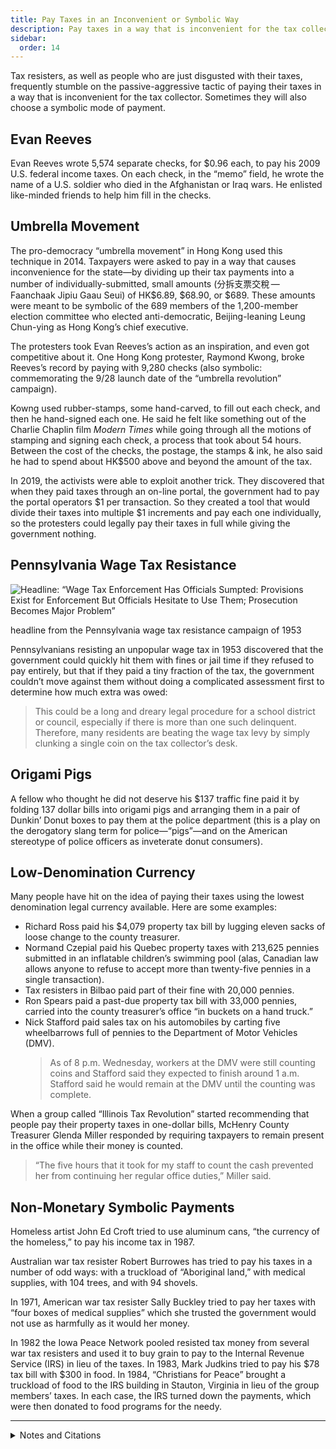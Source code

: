 ```yaml
---
title: Pay Taxes in an Inconvenient or Symbolic Way
description: Pay taxes in a way that is inconvenient for the tax collector, or in a way that makes a point.
sidebar:
  order: 14
---
```


Tax resisters, as well as people who are just disgusted with their taxes, frequently stumble on the passive-aggressive tactic of paying their taxes in a way that is inconvenient for the tax collector.
Sometimes they will also choose a symbolic mode of payment.

## <Badge text="Example" size="medium" /> Evan Reeves

Evan Reeves wrote 5,574 separate checks, for $0.96 each, to pay his 2009 U.S. federal income taxes.
On each check, in the “memo” field, he wrote the name of a U.S. soldier who died in the Afghanistan or Iraq wars.
He enlisted like-minded friends to help him fill in the checks.

## <Badge text="Example" size="medium" /> Umbrella Movement

The pro-democracy “umbrella movement” in Hong Kong used this technique in 2014.
Taxpayers were asked to pay in a way that causes inconvenience for the state—by dividing up their tax payments into a number of individually-submitted, small amounts (分拆支票交稅 — Faanchaak Jipiu Gaau Seui) of HK$6.89, $68.90, or $689.
These amounts were meant to be symbolic of the 689 members of the 1,200-member election committee who elected anti-democratic, Beijing-leaning Leung Chun-ying as Hong Kong’s chief executive.

The protesters took Evan Reeves’s action as an inspiration, and even got competitive about it.
One Hong Kong protester, Raymond Kwong, broke Reeves’s record by paying with 9,280 checks (also symbolic: commemorating the 9/28 launch date of the “umbrella revolution” campaign).

Kowng used rubber-stamps, some hand-carved, to fill out each check, and then he hand-signed each one.
He said he felt like something out of the Charlie Chaplin film <i>Modern Times</i> while going through all the motions of stamping and signing each check, a process that took about 54 hours.
Between the cost of the checks, the postage, the stamps & ink, he also said he had to spend about HK$500 above and beyond the amount of the tax.

In 2019, the activists were able to exploit another trick.
They discovered that when they paid taxes through an on-line portal, the government had to pay the portal operators $1 per transaction.
So they created a tool that would divide their taxes into multiple $1 increments and pay each one individually, so the protesters could legally pay their taxes in full while giving the government nothing.

## <Badge text="Example" size="medium" /> Pennsylvania Wage Tax Resistance

![Headline: “Wage Tax Enforcement Has Officials Sumpted: Provisions Exist for Enforcement But Officials Hesitate to Use Them; Prosecution Becomes Major Problem”](../../../assets/wage-tax-enforcement.gif)
<figcaption>headline from the Pennsylvania wage tax resistance campaign of 1953</figcaption>

Pennsylvanians resisting an unpopular wage tax in 1953 discovered that the government could quickly hit them with fines or jail time if they refused to pay entirely, but that if they paid a tiny fraction of the tax, the government couldn’t move against them without doing a complicated assessment first to determine how much extra was owed:

> This could be a long and dreary legal procedure for a school district or council, especially if there is more than one such delinquent.
> Therefore, many residents are beating the wage tax levy by simply clunking a single coin on the tax collector’s desk.

## <Badge text="Example" size="medium" /> Origami Pigs

A fellow who thought he did not deserve his $137 traffic fine paid it by folding 137 dollar bills into origami pigs and arranging them in a pair of Dunkin’ Donut boxes to pay them at the police department (this is a play on the derogatory slang term for police—“pigs”—and on the American stereotype of police officers as inveterate donut consumers).

## <Badge text="Examples" size="medium" /> Low-Denomination Currency

Many people have hit on the idea of paying their taxes using the lowest denomination legal currency available.
Here are some examples:

* Richard Ross paid his $4,079 property tax bill by lugging eleven sacks of loose change to the county treasurer.
* Normand Czepial paid his Quebec property taxes with 213,625 pennies submitted in an inflatable children’s swimming pool (alas, Canadian law allows anyone to refuse to accept more than twenty-five pennies in a single transaction).
* Tax resisters in Bilbao paid part of their fine with 20,000 pennies.
* Ron Spears paid a past-due property tax bill with 33,000 pennies, carried into the county treasurer’s office “in buckets on a hand truck.”
* Nick Stafford paid sales tax on his automobiles by carting five wheelbarrows full of pennies to the Department of Motor Vehicles (DMV).
  > As of 8 p.m. Wednesday, workers at the DMV were still counting coins and Stafford said they expected to finish around 1 a.m.
  > Stafford said he would remain at the DMV until the counting was complete.

When a group called “Illinois Tax Revolution” started recommending that people pay their property taxes in one-dollar bills, McHenry County Treasurer Glenda Miller responded by requiring taxpayers to remain present in the office while their money is counted.

> “The five hours that it took for my staff to count the cash prevented her from continuing her regular office duties,” Miller said.

## <Badge text="Examples" size="medium" /> Non-Monetary Symbolic Payments

Homeless artist John Ed Croft tried to use aluminum cans, “the currency of the homeless,” to pay his income tax in 1987.

Australian war tax resister Robert Burrowes has tried to pay his taxes in a number of odd ways: with a truckload of “Aboriginal land,” with medical supplies, with 104 trees, and with 94 shovels.

In 1971, American war tax resister Sally Buckley tried to pay her taxes with “four boxes of medical supplies” which she trusted the government would not use as harmfully as it would her money.

In 1982 the Iowa Peace Network pooled resisted tax money from several war tax resisters and used it to buy grain to pay to the Internal Revenue Service (IRS) in lieu of the taxes.
In 1983, Mark Judkins tried to pay his $78 tax bill with $300 in food.
In 1984, “Christians for Peace” brought a truckload of food to the IRS building in Stauton, Virginia in lieu of the group members’ taxes.
In each case, the IRS turned down the payments, which were then donated to food programs for the needy.

<hr />

<details>
<summary>Notes and Citations</summary>

* [“不合作抗稅運動　市民寄二千張支票轟炸稅局”](https://www.passiontimes.hk/article/12-17-2014/20089) <i>Passion Times</i> 17 December 2014
* Stempeck, Matt & Teng, Fiona “Hong Kong Protest Movement Tech” <i>Civicist</i> 10 December 2019
* “Wage Tax Enforcement Has Officials Stumped” Wilkes-Barre, Pennsylvania <i>Sunday Independent</i> 15 March 1953, p. D9
* Pierce, Jacob “Tax Machine: A Portlander protests America’s wars one small IRS check at a time” [<i>Willamette Week</i> 17 November 2010](https://issuu.com/willametteweek/docs/37.02_-_willamette_week__november_1), p. 11
* [“Man Pays $137 Traffic Ticket With 137 Origami Pigs In Donut Boxes”](https://www.huffpost.com/entry/man-pays-137-traffic-ticket-with-origami-pigs_n_1877766) <i>The Huffington Post</i> 12 September 2012
* “Tax protest: $4,000 bill paid in coins” <i>Associated Press</i> 18 February 2009
* “Man tries to pay tax with 200,000 pennies” <i>Toronto Sun</i> (QMI) 15 July 2010
* “Left Bank Collectives in Bilbao denounce ‘alarming and exorbitant’ military spending” <i>Deia</i> 29 June 2009
* Swift, Mary “Pennies used to protest tax bill” <i>Daily Record</i> 26 August 2010
* Ristau, Reece “Virginia man spends $1,000 to deliver 300,000 pennies to Lebanon DMV” <i>Bristol Herald Courier</i> 11 January 2017
* Craver, Kevin P. “Residents have to stick around if they pay property taxes in dollar bills, McHenry County treasurer says” <i>Northwest Herald</i> 27 August 2016
* Hedemann, Ed <i>War Tax Resistance: A Guide to Withholding Your Support from the Military</i>, 5th ed. (2003) [pp. 60](https://archive.org/details/wartaxresistance00hede/page/60/mode/1up), [80–81](https://archive.org/details/wartaxresistance00hede/page/80/mode/2up)
* “IRS Refuses Goods For Tax Payment” Associated Press dispatch as found in the <i>Schenectady Gazette</i> 16 April 1971
* [“World of Friends: A Public Witness for Peace”](https://www.friendsjournal.org/wp-content/uploads/emember/downloads/1982/HC12-50718.pdf?page=17) <i>Friends Journal</i> 1 April 1982, p. 17
* [“World of Friends: Payment of Food as Taxes”](https://www.friendsjournal.org/wp-content/uploads/emember/downloads/1983/HC12-50750.pdf?page=23) <i>Friends Journal</i> 15 December 1983, p. 23
* Shenk, Steve [“Virginia peace group offers food for thought”](https://archive.org/details/gospelherald198477hert/page/n312/mode/1up?view=theater) <i>Gospel Herald</i> 1 May 1984, p. 317

</details>
